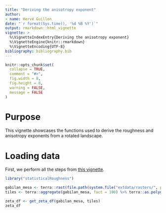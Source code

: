 ```yaml
---
title: "Deriving the anisotropy exponent"
author:
- name: Hervé Guillon
date: "`r format(Sys.time(), '%d %B %Y')`"
output: rmarkdown::html_vignette
vignette: >
  %\VignetteIndexEntry{Deriving the anisotropy exponent}
  %\VignetteEngine{knitr::rmarkdown}
  %\VignetteEncoding{UTF-8}
bibliography: bibliography.bib
---
```


```r
knitr::opts_chunk$set(
  collapse = TRUE,
  comment = "#>",
  fig.width = 8, 
  fig.height = 8,
  warning = FALSE,
  message = FALSE
)
```

# Purpose

This vignette showcases the functions used to derive the roughness and anisotropy exponents from a rotated landscape.

# Loading data

First, we perform all the steps from [this vignette](articles/rotating_rasters.html).

```r
library("statisticalRoughness")
```

```r
gabilan_mesa <- terra::rast(file.path(system.file("extdata/rasters/", package = "statisticalRoughness"), "gabilan_mesa.tif"))
tiles <- terra::aggregate(gabilan_mesa, fact = 100) %>% terra::as.polygons(dissolve = FALSE)
```

```r
zeta_df <- get_zeta_df(gabilan_mesa, tiles)
zeta_df
```
